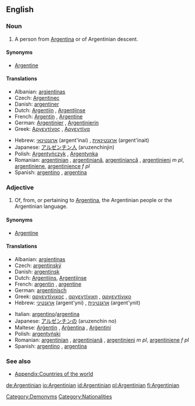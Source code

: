 ==English==

===Noun===
{{en-noun}}

# A person from [[Argentina]] or of Argentinian descent.

====Synonyms====
* [[Argentine]]

====Translations====
{{trans-top|person from Argentina}}
* Albanian: [[argjentinas]]
* Czech: [[Argentinec]] {{m}}
* Danish: [[argentiner]]
* Dutch: [[Argentijn]] {{m}}, [[Argentijnse]] {{f}}
* French: [[Argentin]] {{m}}, [[Argentine]] {{f}}
* German: [[Argentinier]] {{m}}, [[Argentinierin]] {{f}}
* Greek: [[Αργεντίνος]] {{m}}, [[Αργεντίνα]] {{f}}
{{trans-mid}}
* Hebrew: [[ארגנטינאי]] (argent'inai) {{m}}, [[ארגנטינאית]] (argent'inait) {{f}}
* Japanese: [[アルゼンチン人]] (aruzenchinjin)
* Polish: [[Argentyńczyk]] {{m}}, [[Argentynka]] {{f}}
* Romanian: [[argentinian]] {{m}}, [[argentiniană]], [[argentiniancă]] {{f}}, [[argentinieni]] ''m pl'', [[argentiniene]], [[argentinience]] ''f pl''
* Spanish: [[argentino]] {{m}}, [[argentina]] {{f}}
{{trans-bottom}}

===Adjective===
{{en-adj|-}}

# Of, from, or pertaining to [[Argentina]], the Argentinian people or the Argentinian language.

====Synonyms====
* [[Argentine]]

====Translations====
{{trans-top|pertaining to Argentina}}
* Albanian: [[argjentinas]]
* Czech: [[argentinský]] {{m}}
* Danish: [[argentinsk]]
* Dutch: [[Argentijns]], [[Argentijnse]]
* French: [[argentin]] {{m}}, [[argentine]] {{f}}
* German: [[argentinisch]]
* Greek: [[αργεντίνικος]] {{m}}, [[αργεντίνικη]] {{f}}, [[αργεντίνικο]] {{n}}
* Hebrew: [[ארגנטיני]] (argent'yni) {{m}}, [[ארגנטינית]] (argent'ynit) {{f}}
{{trans-mid}}
* Italian: [[argentino]]/[[argentina]]
* Japanese: [[アルゼンチンの]] (aruzenchin no)
* Maltese: [[Arġentin]] {{m}}, [[Arġentina]] {{f}}, [[Arġentini]] {{p}}
* Polish: [[argentyński]] {{m}}
* Romanian: [[argentinian]] {{m}}, [[argentiniană]] {{f}}, [[argentinieni]] ''m pl'', [[argentiniene]] ''f pl''
* Spanish: [[argentino]] {{m}}, [[argentina]] {{f}}
{{trans-bottom}}

===See also===
* [[Appendix:Countries of the world]]

[[Category:Demonyms]]
[[Category:Nationalities]]

[[de:Argentinian]]
[[io:Argentinian]]
[[id:Argentinian]]
[[pl:Argentinian]]
[[fi:Argentinian]]